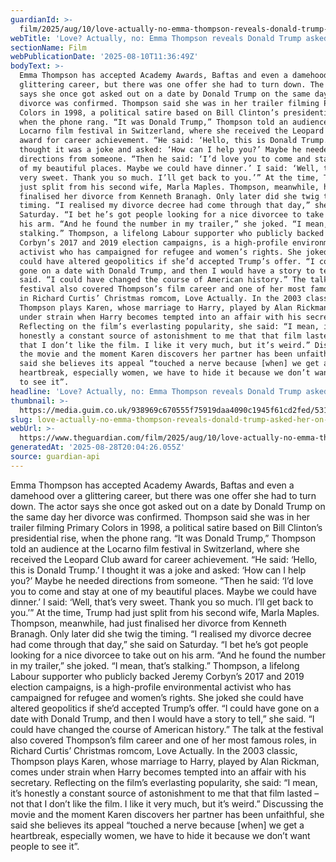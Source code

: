 ```yaml
---
guardianId: >-
  film/2025/aug/10/love-actually-no-emma-thompson-reveals-donald-trump-asked-her-on-a-date
webTitle: 'Love? Actually, no: Emma Thompson reveals Donald Trump asked her on a date'
sectionName: Film
webPublicationDate: '2025-08-10T11:36:49Z'
bodyText: >-
  Emma Thompson has accepted Academy Awards, Baftas and even a damehood over a
  glittering career, but there was one offer she had to turn down. The actor
  says she once got asked out on a date by Donald Trump on the same day her
  divorce was confirmed. Thompson said she was in her trailer filming Primary
  Colors in 1998, a political satire based on Bill Clinton’s presidential rise,
  when the phone rang. “It was Donald Trump,” Thompson told an audience at the
  Locarno film festival in Switzerland, where she received the Leopard Club
  award for career achievement. “He said: ‘Hello, this is Donald Trump.’ I
  thought it was a joke and asked: ‘How can I help you?’ Maybe he needed
  directions from someone. “Then he said: ‘I’d love you to come and stay at one
  of my beautiful places. Maybe we could have dinner.’ I said: ‘Well, that’s
  very sweet. Thank you so much. I’ll get back to you.’” At the time, Trump had
  just split from his second wife, Marla Maples. Thompson, meanwhile, had just
  finalised her divorce from Kenneth Branagh. Only later did she twig the
  timing. “I realised my divorce decree had come through that day,” she said on
  Saturday. “I bet he’s got people looking for a nice divorcee to take out on
  his arm. “And he found the number in my trailer,” she joked. “I mean, that’s
  stalking.” Thompson, a lifelong Labour supporter who publicly backed Jeremy
  Corbyn’s 2017 and 2019 election campaigns, is a high-profile environmental
  activist who has campaigned for refugee and women’s rights. She joked she
  could have altered geopolitics if she’d accepted Trump’s offer. “I could have
  gone on a date with Donald Trump, and then I would have a story to tell,” she
  said. “I could have changed the course of American history.” The talk at the
  festival also covered Thompson’s film career and one of her most famous roles,
  in Richard Curtis’ Christmas romcom, Love Actually. In the 2003 classic,
  Thompson plays Karen, whose marriage to Harry, played by Alan Rickman, comes
  under strain when Harry becomes tempted into an affair with his secretary.
  Reflecting on the film’s everlasting popularity, she said: “I mean, it’s
  honestly a constant source of astonishment to me that that film lasted – not
  that I don’t like the film. I like it very much, but it’s weird.” Discussing
  the movie and the moment Karen discovers her partner has been unfaithful, she
  said she believes its appeal “touched a nerve because [when] we get a
  heartbreak, especially women, we have to hide it because we don’t want people
  to see it”.
headline: 'Love? Actually, no: Emma Thompson reveals Donald Trump asked her on a date'
thumbnail: >-
  https://media.guim.co.uk/938969c670555f75919daa4090c1945f61cd2fed/531_0_3333_2667/500.jpg
slug: love-actually-no-emma-thompson-reveals-donald-trump-asked-her-on-a-date
webUrl: >-
  https://www.theguardian.com/film/2025/aug/10/love-actually-no-emma-thompson-reveals-donald-trump-asked-her-on-a-date
generatedAt: '2025-08-28T20:04:26.055Z'
source: guardian-api
---
```

Emma Thompson has accepted Academy Awards, Baftas and even a damehood over a glittering career, but there was one offer she had to turn down. The actor says she once got asked out on a date by Donald Trump on the same day her divorce was confirmed. Thompson said she was in her trailer filming Primary Colors in 1998, a political satire based on Bill Clinton’s presidential rise, when the phone rang. “It was Donald Trump,” Thompson told an audience at the Locarno film festival in Switzerland, where she received the Leopard Club award for career achievement. “He said: ‘Hello, this is Donald Trump.’ I thought it was a joke and asked: ‘How can I help you?’ Maybe he needed directions from someone. “Then he said: ‘I’d love you to come and stay at one of my beautiful places. Maybe we could have dinner.’ I said: ‘Well, that’s very sweet. Thank you so much. I’ll get back to you.’” At the time, Trump had just split from his second wife, Marla Maples. Thompson, meanwhile, had just finalised her divorce from Kenneth Branagh. Only later did she twig the timing. “I realised my divorce decree had come through that day,” she said on Saturday. “I bet he’s got people looking for a nice divorcee to take out on his arm. “And he found the number in my trailer,” she joked. “I mean, that’s stalking.” Thompson, a lifelong Labour supporter who publicly backed Jeremy Corbyn’s 2017 and 2019 election campaigns, is a high-profile environmental activist who has campaigned for refugee and women’s rights. She joked she could have altered geopolitics if she’d accepted Trump’s offer. “I could have gone on a date with Donald Trump, and then I would have a story to tell,” she said. “I could have changed the course of American history.” The talk at the festival also covered Thompson’s film career and one of her most famous roles, in Richard Curtis’ Christmas romcom, Love Actually. In the 2003 classic, Thompson plays Karen, whose marriage to Harry, played by Alan Rickman, comes under strain when Harry becomes tempted into an affair with his secretary. Reflecting on the film’s everlasting popularity, she said: “I mean, it’s honestly a constant source of astonishment to me that that film lasted – not that I don’t like the film. I like it very much, but it’s weird.” Discussing the movie and the moment Karen discovers her partner has been unfaithful, she said she believes its appeal “touched a nerve because [when] we get a heartbreak, especially women, we have to hide it because we don’t want people to see it”.
